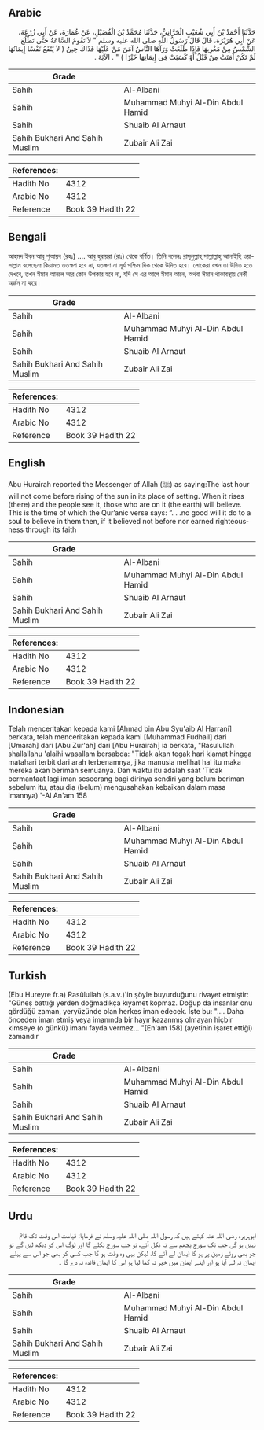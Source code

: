 ## Arabic


<div dir="rtl" lang="ar" style={{fontSize:'larger',backgroundColor:'#f8f9fa',padding:20}}>
حَدَّثَنَا أَحْمَدُ بْنُ أَبِي شُعَيْبٍ الْحَرَّانِيُّ، حَدَّثَنَا مُحَمَّدُ بْنُ الْفُضَيْلِ، عَنْ عُمَارَةَ، عَنْ أَبِي زُرْعَةَ، عَنْ أَبِي هُرَيْرَةَ، قَالَ قَالَ رَسُولُ اللَّهِ صلى الله عليه وسلم ‏"‏ لاَ تَقُومُ السَّاعَةُ حَتَّى تَطْلُعَ الشَّمْسُ مِنْ مَغْرِبِهَا فَإِذَا طَلَعَتْ وَرَآهَا النَّاسُ آمَنَ مَنْ عَلَيْهَا فَذَاكَ حِينُ ‏(‏ لاَ يَنْفَعُ نَفْسًا إِيمَانُهَا لَمْ تَكُنْ آمَنَتْ مِنْ قَبْلُ أَوْ كَسَبَتْ فِي إِيمَانِهَا خَيْرًا ‏)‏ ‏"‏ ‏.‏ الآيَةَ ‏.‏
</div>
<div style={{backgroundColor:'#f8f9fa',padding:20, marginBottom: 10}}><table> <thead> <tr> <th>Grade</th> <th></th> </tr> </thead> <tbody> <tr><td>Sahih</td><td>Al-Albani</td></tr><tr><td>Sahih</td><td>Muhammad Muhyi Al-Din Abdul Hamid</td></tr><tr><td>Sahih</td><td>Shuaib Al Arnaut</td></tr><tr><td>Sahih Bukhari And Sahih Muslim</td><td>Zubair Ali Zai</td></tr></tbody></table><table> <thead> <tr> <th>References:</th> <th></th> </tr> </thead> <tbody><tr><td>Hadith No</td><td>4312</td></tr><tr><td>Arabic No</td><td>4312</td></tr><tr><td>Reference</td><td>Book 39 Hadith 22</td></tr></tbody></table></div>

## Bengali


<div dir="ltr" lang="bn" style={{fontSize:'larger',backgroundColor:'#f8f9fa',padding:20}}>
আহমদ ইব্‌ন আবূ শুআয়ব (রহঃ) .... আবু হুরায়রা (রাঃ) থেকে বর্ণিত। তিনি বলেনঃ রাসূলুল্লাহ্‌ সাল্লাল্লাহু আলাইহি ওয়াসাল্লাম বলেছেনঃ কিয়ামত ততক্ষণ হবে না, যতক্ষণ না সূর্য পশ্চিম দিক থেকে উদিত হবে। লোকেরা যখন তা উদিত হতে দেখবে, তখন ঈমান আনলে আর কোন উপকার হবে না, যদি সে এর আগে ঈমান আনে, অথবা ঈমান থাকাবস্থায় নেকী অর্জন না করে।
</div>
<div style={{backgroundColor:'#f8f9fa',padding:20, marginBottom: 10}}><table> <thead> <tr> <th>Grade</th> <th></th> </tr> </thead> <tbody> <tr><td>Sahih</td><td>Al-Albani</td></tr><tr><td>Sahih</td><td>Muhammad Muhyi Al-Din Abdul Hamid</td></tr><tr><td>Sahih</td><td>Shuaib Al Arnaut</td></tr><tr><td>Sahih Bukhari And Sahih Muslim</td><td>Zubair Ali Zai</td></tr></tbody></table><table> <thead> <tr> <th>References:</th> <th></th> </tr> </thead> <tbody><tr><td>Hadith No</td><td>4312</td></tr><tr><td>Arabic No</td><td>4312</td></tr><tr><td>Reference</td><td>Book 39 Hadith 22</td></tr></tbody></table></div>

## English


<div dir="ltr" lang="en" style={{fontSize:'larger',backgroundColor:'#f8f9fa',padding:20}}>
Abu Hurairah reported the Messenger of Allah (ﷺ) as saying:The last hour will not come before rising of the sun in its place of setting. When it rises (there) and the people see it, those who are on it (the earth) will believe. This is the time of which the Qur’anic verse says: “. . .no good will it do to a soul to believe in them then, if it believed not before nor earned righteousness through its faith
</div>
<div style={{backgroundColor:'#f8f9fa',padding:20, marginBottom: 10}}><table> <thead> <tr> <th>Grade</th> <th></th> </tr> </thead> <tbody> <tr><td>Sahih</td><td>Al-Albani</td></tr><tr><td>Sahih</td><td>Muhammad Muhyi Al-Din Abdul Hamid</td></tr><tr><td>Sahih</td><td>Shuaib Al Arnaut</td></tr><tr><td>Sahih Bukhari And Sahih Muslim</td><td>Zubair Ali Zai</td></tr></tbody></table><table> <thead> <tr> <th>References:</th> <th></th> </tr> </thead> <tbody><tr><td>Hadith No</td><td>4312</td></tr><tr><td>Arabic No</td><td>4312</td></tr><tr><td>Reference</td><td>Book 39 Hadith 22</td></tr></tbody></table></div>

## Indonesian


<div dir="ltr" lang="id" style={{fontSize:'larger',backgroundColor:'#f8f9fa',padding:20}}>
Telah menceritakan kepada kami [Ahmad bin Abu Syu'aib Al Harrani] berkata, telah menceritakan kepada kami [Muhammad Fudhail] dari [Umarah] dari [Abu Zur'ah] dari [Abu Hurairah] ia berkata, "Rasulullah shallallahu 'alaihi wasallam bersabda: "Tidak akan tegak hari kiamat hingga matahari terbit dari arah terbenamnya, jika manusia melihat hal itu maka mereka akan beriman semuanya. Dan waktu itu adalah saat 'Tidak bermanfaat lagi iman seseorang bagi dirinya sendiri yang belum beriman sebelum itu, atau dia (belum) mengusahakan kebaikan dalam masa imannya) '-Al An'am 158
</div>
<div style={{backgroundColor:'#f8f9fa',padding:20, marginBottom: 10}}><table> <thead> <tr> <th>Grade</th> <th></th> </tr> </thead> <tbody> <tr><td>Sahih</td><td>Al-Albani</td></tr><tr><td>Sahih</td><td>Muhammad Muhyi Al-Din Abdul Hamid</td></tr><tr><td>Sahih</td><td>Shuaib Al Arnaut</td></tr><tr><td>Sahih Bukhari And Sahih Muslim</td><td>Zubair Ali Zai</td></tr></tbody></table><table> <thead> <tr> <th>References:</th> <th></th> </tr> </thead> <tbody><tr><td>Hadith No</td><td>4312</td></tr><tr><td>Arabic No</td><td>4312</td></tr><tr><td>Reference</td><td>Book 39 Hadith 22</td></tr></tbody></table></div>

## Turkish


<div dir="ltr" lang="tr" style={{fontSize:'larger',backgroundColor:'#f8f9fa',padding:20}}>
(Ebu Hureyre fr.a) Rasûlullah (s.a.v.)'in şöyle buyurduğunu rivayet etmiştir: "Güneş battığı yerden doğmadıkça kıyamet kopmaz. Doğup da insanlar onu gördüğü zaman, yeryüzünde olan herkes iman edecek. İşte bu: ".... Daha önceden iman etmiş veya imanında bir hayır kazanmış olmayan hiçbir kimseye (o günkü) imanı fayda vermez... "[En'am 158] (ayetinin işaret ettiği) zamandır
</div>
<div style={{backgroundColor:'#f8f9fa',padding:20, marginBottom: 10}}><table> <thead> <tr> <th>Grade</th> <th></th> </tr> </thead> <tbody> <tr><td>Sahih</td><td>Al-Albani</td></tr><tr><td>Sahih</td><td>Muhammad Muhyi Al-Din Abdul Hamid</td></tr><tr><td>Sahih</td><td>Shuaib Al Arnaut</td></tr><tr><td>Sahih Bukhari And Sahih Muslim</td><td>Zubair Ali Zai</td></tr></tbody></table><table> <thead> <tr> <th>References:</th> <th></th> </tr> </thead> <tbody><tr><td>Hadith No</td><td>4312</td></tr><tr><td>Arabic No</td><td>4312</td></tr><tr><td>Reference</td><td>Book 39 Hadith 22</td></tr></tbody></table></div>

## Urdu


<div dir="rtl" lang="ur" style={{fontSize:'larger',backgroundColor:'#f8f9fa',padding:20}}>
ابوہریرہ رضی اللہ عنہ کہتے ہیں کہ رسول اللہ صلی اللہ علیہ وسلم نے فرمایا: قیامت اس وقت تک قائم نہیں ہو گی جب تک سورج پچھم سے نہ نکل آئے، تو جب سورج نکلے گا اور لوگ اس کو دیکھ لیں گے تو جو بھی روئے زمین پر ہو گا ایمان لے آئے گا، لیکن یہی وہ وقت ہو گا جب کسی کو بھی جو اس سے پہلے ایمان نہ لے آیا ہو اور اپنے ایمان میں خیر نہ کما لیا ہو اس کا ایمان فائدہ نہ دے گا ۔
</div>
<div style={{backgroundColor:'#f8f9fa',padding:20, marginBottom: 10}}><table> <thead> <tr> <th>Grade</th> <th></th> </tr> </thead> <tbody> <tr><td>Sahih</td><td>Al-Albani</td></tr><tr><td>Sahih</td><td>Muhammad Muhyi Al-Din Abdul Hamid</td></tr><tr><td>Sahih</td><td>Shuaib Al Arnaut</td></tr><tr><td>Sahih Bukhari And Sahih Muslim</td><td>Zubair Ali Zai</td></tr></tbody></table><table> <thead> <tr> <th>References:</th> <th></th> </tr> </thead> <tbody><tr><td>Hadith No</td><td>4312</td></tr><tr><td>Arabic No</td><td>4312</td></tr><tr><td>Reference</td><td>Book 39 Hadith 22</td></tr></tbody></table></div>